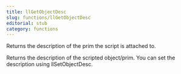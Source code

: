 ```yaml
---
title: llGetObjectDesc
slug: functions/llGetObjectDesc
editorial: stub
category: functions
---
```


<LSLFunction name="llGetObjectDesc"/>

Returns the description of the prim the script is attached to.

Returns the description of the scripted object/prim. You can set the description using llSetObjectDesc.
